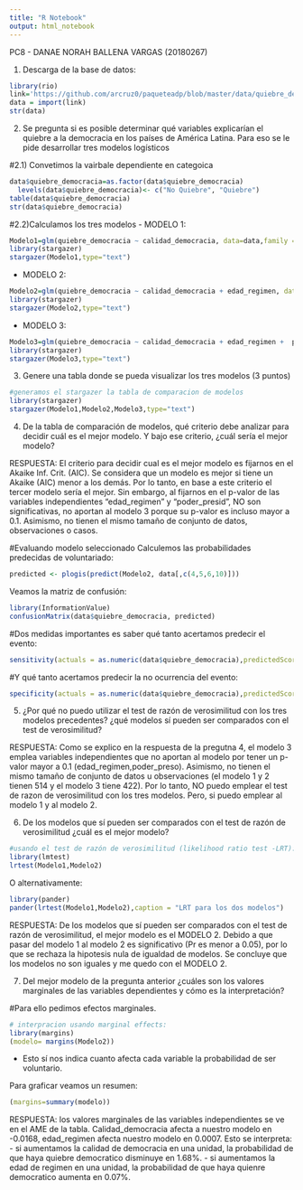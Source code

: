 ```yaml
---
title: "R Notebook"
output: html_notebook
---
```


PC8 - DANAE NORAH BALLENA VARGAS (20180267)

1)	Descarga de la base de datos:
```r
library(rio)
link='https://github.com/arcruz0/paqueteadp/blob/master/data/quiebre_democracia.rda?raw=true'
data = import(link)
str(data)
```

2)	Se pregunta si es posible determinar qué variables explicarían el quiebre a la democracia en los países de América Latina.       Para eso se le pide desarrollar tres modelos logísticos

#2.1) Convetimos la vairbale dependiente en categoica
```r
data$quiebre_democracia=as.factor(data$quiebre_democracia) 
  levels(data$quiebre_democracia)<- c("No Quiebre", "Quiebre") 
table(data$quiebre_democracia) 
str(data$quiebre_democracia)
```
#2.2)Calculamos los tres modelos
- MODELO 1:
```r
Modelo1=glm(quiebre_democracia ~ calidad_democracia, data=data,family = binomial) 
library(stargazer) 
stargazer(Modelo1,type="text") 
```

- MODELO 2:
```r
Modelo2=glm(quiebre_democracia ~ calidad_democracia + edad_regimen, data=data, family = binomial) 
library(stargazer) 
stargazer(Modelo2,type="text") 
```

- MODELO 3:
```r
Modelo3=glm(quiebre_democracia ~ calidad_democracia + edad_regimen +  poder_presid, data=data, family = binomial) 
library(stargazer) 
stargazer(Modelo3,type="text") 
```

3)	Genere una tabla donde se pueda visualizar los tres modelos (3 puntos)
```r
#generamos el stargazer la tabla de comparacion de modelos
library(stargazer) 
stargazer(Modelo1,Modelo2,Modelo3,type="text") 
```

4)	De la tabla de comparación de modelos, qué criterio debe analizar para decidir cuál es el mejor modelo. Y bajo ese criterio, ¿cuál sería el mejor modelo? 
  
  RESPUESTA: El criterio para decidir cual es el mejor modelo es fijarnos en el Akaike Inf. Crit. (AIC). Se considera que un 
             modelo es mejor si tiene un Akaike (AIC) menor a los demás. Por lo tanto, en base a este criterio el tercer modelo
             sería el mejor. Sin embargo, al fijarnos en el p-valor de las variables independientes "edad_regimen" y
             "poder_presid", NO son significativas, no aportan al modelo 3 porque su p-valor es incluso mayor a 0.1. Asimismo, 
             no tienen el mismo tamaño de conjunto de datos, observaciones o casos. 


#Evaluando modelo seleccionado
Calculemos las probabilidades predecidas de voluntariado:
```r
predicted <- plogis(predict(Modelo2, data[,c(4,5,6,10)]))
```
Veamos la matriz de confusión:
```r
library(InformationValue)
confusionMatrix(data$quiebre_democracia, predicted)
```
#Dos medidas importantes es saber qué tanto acertamos predecir el evento:
```r
sensitivity(actuals = as.numeric(data$quiebre_democracia),predictedScores = predicted)
```

#Y qué tanto acertamos predecir la no ocurrencia del evento:
```r
specificity(actuals = as.numeric(data$quiebre_democracia),predictedScores = predicted)
```


5)	¿Por qué no puedo utilizar el test de razón de verosimilitud con los tres modelos precedentes? ¿qué modelos sí pueden ser comparados con el test de verosimilitud? 
  
  RESPUESTA: Como se explico en la respuesta de la pregutna 4, el modelo 3 emplea variables independientes que no aportan al 
             modelo por tener un p-valor mayor a 0.1 (edad_regimen,poder_preso). Asimismo, no tienen el mismo tamaño de 
             conjunto de datos u observaciones (el modelo 1 y 2 tienen 514 y el modelo 3 tiene 422). Por lo tanto, NO puedo
             emplear el test de razon de verosimilitud con los tres modelos. Pero, si puedo emplear al modelo 1 y  al modelo 2.


6)	De los modelos que sí pueden ser comparados con el test de razón de verosimilitud ¿cuál es el mejor modelo?
```r
#usando el test de razón de verosimilitud (likelihood ratio test -LRT):
library(lmtest)
lrtest(Modelo1,Modelo2)
```
O alternativamente:
```r
library(pander)
pander(lrtest(Modelo1,Modelo2),caption = "LRT para los dos modelos")
```
RESPUESTA: De los modelos que sí pueden ser comparados con el test de razón de verosimilitud, el mejor modelo es el MODELO 2. 
           Debido a que pasar del modelo 1 al modelo 2 es  significativo (Pr es menor a 0.05), por lo que se rechaza la 
           hipotesis nula de igualdad de modelos. Se concluye que los modelos no son iguales y me quedo con el MODELO 2.


7)	Del mejor modelo de la pregunta anterior ¿cuáles son los valores marginales de las variables dependientes y cómo es la interpretación? 

#Para ello pedimos efectos marginales.
```r
# interpracion usando marginal effects:
library(margins)
(modelo= margins(Modelo2))
```

- Esto sí nos indica cuanto afecta cada variable la probabilidad de ser voluntario.

Para graficar veamos un resumen:
```r
(margins=summary(modelo))
```
RESPUESTA: los valores marginales de las variables independientes se ve en el AME de la tabla. Calidad_democracia afecta a nuestro modelo en -0.0168, edad_regimen afecta nuestro modelo en 0.0007. 
Esto se interpreta: 
- si aumentamos la calidad de democracia en una unidad, la probabilidad de que haya quiebre democratico disminuye en 1.68%.
- si aumentamos la edad de regimen en una unidad, la probabilidad de que haya quienre democratico aumenta en 0.07%.











